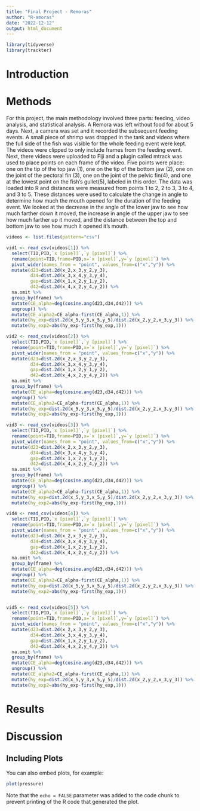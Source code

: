 ```yaml
---
title: "Final Project - Remoras"
author: "R-amoras"
date: "2022-12-12"
output: html_document
---
```


```r
library(tidyverse)
library(trackter)
```

# Introduction


# Methods

For this project, the main methodology involved three parts: feeding, video analysis, and statistical analysis. A Remora was left without food for about 5 days. Next, a camera was set and it recorded the subsequent feeding events. A small piece of shrimp was dropped in the tank and videos where the full side of the fish was visible for the whole feeding event were kept. The videos were clipped to only include frames from the feeding event. Next, there videos were uploaded to Fiji and a plugin called mtrack was used to place points on each frame of the video. Five points were place: one on the tip of the top jaw (1), one on the tip of the bottom jaw (2), one on the joint of the pectoral fin (3), one on the joint of the pelvic fin(4), and one at the lowest point on the fish’s gullet(5), labeled in this order. The data was loaded into R and distances were measured from points 1 to 2, 2 to 3, 3 to 4, and 3 to 5. These distances were used to calculate the change in angle to determine how much the mouth opened for the duration of the feeding event. We looked at the decrease in the angle of the lower jaw to see how much farther down it moved, the increase in angle of the upper jaw to see how much farther up it moved, and the distance between the top and bottom jaw to see how much it opened it’s mouth. 


```r
videos <- list.files(pattern="csv")

vid1 <- read_csv(videos[1]) %>% 
  select(TID,PID,`x [pixel]`,`y [pixel]`) %>% 
  rename(point=TID,frame=PID,x=`x [pixel]`,y=`y [pixel]`) %>% 
  pivot_wider(names_from = "point", values_from=c("x","y")) %>% 
  mutate(d23=dist.2d(x_2,x_3,y_2,y_3),
         d34=dist.2d(x_3,x_4,y_3,y_4),
         gap=dist.2d(x_1,x_2,y_1,y_2),
         d42=dist.2d(x_4,x_2,y_4,y_2)) %>%
  na.omit %>% 
  group_by(frame) %>% 
  mutate(CE_alpha=deg(cosine.ang(d23,d34,d42))) %>% 
  ungroup() %>% 
  mutate(CE_alpha2=CE_alpha-first(CE_alpha,1)) %>% 
  mutate(hy_exp=dist.2d(x_5,y_3,x_5,y_5)/dist.2d(x_2,y_2,x_3,y_3)) %>% 
  mutate(hy_exp2=abs(hy_exp-first(hy_exp,1)))

vid2 <- read_csv(videos[2]) %>% 
  select(TID,PID,`x [pixel]`,`y [pixel]`) %>% 
  rename(point=TID,frame=PID,x=`x [pixel]`,y=`y [pixel]`) %>% 
  pivot_wider(names_from = "point", values_from=c("x","y")) %>% 
  mutate(d23=dist.2d(x_2,x_3,y_2,y_3),
         d34=dist.2d(x_3,x_4,y_3,y_4),
         gap=dist.2d(x_1,x_2,y_1,y_2),
         d42=dist.2d(x_4,x_2,y_4,y_2)) %>%
  na.omit %>% 
  group_by(frame) %>% 
  mutate(CE_alpha=deg(cosine.ang(d23,d34,d42))) %>% 
  ungroup() %>% 
  mutate(CE_alpha2=CE_alpha-first(CE_alpha,1)) %>% 
  mutate(hy_exp=dist.2d(x_5,y_3,x_5,y_5)/dist.2d(x_2,y_2,x_3,y_3)) %>% 
  mutate(hy_exp2=abs(hy_exp-first(hy_exp,1)))

vid3 <- read_csv(videos[3]) %>% 
  select(TID,PID,`x [pixel]`,`y [pixel]`) %>% 
  rename(point=TID,frame=PID,x=`x [pixel]`,y=`y [pixel]`) %>% 
  pivot_wider(names_from = "point", values_from=c("x","y")) %>% 
  mutate(d23=dist.2d(x_2,x_3,y_2,y_3),
         d34=dist.2d(x_3,x_4,y_3,y_4),
         gap=dist.2d(x_1,x_2,y_1,y_2),
         d42=dist.2d(x_4,x_2,y_4,y_2)) %>%
  na.omit %>% 
  group_by(frame) %>% 
  mutate(CE_alpha=deg(cosine.ang(d23,d34,d42))) %>% 
  ungroup() %>% 
  mutate(CE_alpha2=CE_alpha-first(CE_alpha,1)) %>% 
  mutate(hy_exp=dist.2d(x_5,y_3,x_5,y_5)/dist.2d(x_2,y_2,x_3,y_3)) %>% 
  mutate(hy_exp2=abs(hy_exp-first(hy_exp,1)))

vid4 <- read_csv(videos[4]) %>% 
  select(TID,PID,`x [pixel]`,`y [pixel]`) %>% 
  rename(point=TID,frame=PID,x=`x [pixel]`,y=`y [pixel]`) %>% 
  pivot_wider(names_from = "point", values_from=c("x","y")) %>% 
  mutate(d23=dist.2d(x_2,x_3,y_2,y_3),
         d34=dist.2d(x_3,x_4,y_3,y_4),
         gap=dist.2d(x_1,x_2,y_1,y_2),
         d42=dist.2d(x_4,x_2,y_4,y_2)) %>%
  na.omit %>% 
  group_by(frame) %>% 
  mutate(CE_alpha=deg(cosine.ang(d23,d34,d42))) %>% 
  ungroup() %>% 
  mutate(CE_alpha2=CE_alpha-first(CE_alpha,1)) %>% 
  mutate(hy_exp=dist.2d(x_5,y_3,x_5,y_5)/dist.2d(x_2,y_2,x_3,y_3)) %>% 
  mutate(hy_exp2=abs(hy_exp-first(hy_exp,1)))


vid5 <- read_csv(videos[5]) %>% 
  select(TID,PID,`x [pixel]`,`y [pixel]`) %>% 
  rename(point=TID,frame=PID,x=`x [pixel]`,y=`y [pixel]`) %>% 
  pivot_wider(names_from = "point", values_from=c("x","y")) %>% 
  mutate(d23=dist.2d(x_2,x_3,y_2,y_3),
         d34=dist.2d(x_3,x_4,y_3,y_4),
         gap=dist.2d(x_1,x_2,y_1,y_2),
         d42=dist.2d(x_4,x_2,y_4,y_2)) %>%
  na.omit %>% 
  group_by(frame) %>% 
  mutate(CE_alpha=deg(cosine.ang(d23,d34,d42))) %>% 
  ungroup() %>% 
  mutate(CE_alpha2=CE_alpha-first(CE_alpha,1)) %>% 
  mutate(hy_exp=dist.2d(x_5,y_3,x_5,y_5)/dist.2d(x_2,y_2,x_3,y_3)) %>% 
  mutate(hy_exp2=abs(hy_exp-first(hy_exp,1)))
```

# Results



# Discussion


## Including Plots

You can also embed plots, for example:

```r
plot(pressure)
```

Note that the `echo = FALSE` parameter was added to the code chunk to prevent printing of the R code that generated the plot.

